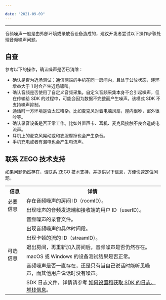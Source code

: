 ```yaml
---

date: "2021-09-09"
---
```


<Title>怎么处理音频噪声问题？</Title>



- - -

音频噪声一般是由外部环境或录放音设备造成的，建议开发者尝试以下操作步骤处理音频噪声问题。

## 自查

参考以下的操作，确认噪声是否已消除：

- 确认是否为近场测试：通信两端的手机在同一房间内，且处于公放状态，连环增益大于 1 时会产生近场啸叫。
- 确认音频是否使用了自定义音频采集。自定义音频采集本身不会引起噪声，但在传输给 SDK 的过程中，可能会因为数据不完整而产生噪声。该模式 SDK 不支持噪声抑制。
- 通话时一方环境是否太过嘈杂。比如麦克风对着电脑风扇，屋内很吵，窗外很吵等。
- 确认录音设备是否正常工作。比如外置声卡、耳机、麦克风接触不良会造成电流声。
- 耳机上的麦克风晃动或和衣服摩擦也会产生杂音。
- 手机充电或者有漏电也会产生电流声。

## 联系 ZEGO 技术支持

如果问题仍然存在，请联系 ZEGO 技术支持，并提供以下信息，方便快速定位问题。

<table>
  
  <tbody><tr>
    <th>信息</th>
    <th>详情</th>
  </tr>
  <tr>
    <td rowspan="2">必要信息</td>
    <td>存在音频噪声的房间 ID（roomID）。</td>
  </tr>
  <tr>
    <td>出现噪声的音频发送端和接收端的用户 ID（userID）。</td>
  </tr>
  <tr>
    <td rowspan="7">可选信息</td>
    <td>音频噪声的录音文件。</td>
  </tr>
  <tr>
    <td>出现音频噪声的具体时间段。</td>
  </tr>
  <tr>
    <td>出现卡顿的流的 ID（streamID）。</td>
  </tr>
  <tr>
    <td>退出房间，再重新加入房间后，音频噪声是否仍然存在。</td>
  </tr>
  <tr>
    <td>macOS 或 Windows 的设备测试结果是否正常。</td>
  </tr>
  <tr>
    <td>音频噪声是否一直存在，还是只有当自己说话时能听见噪声，而其他用户说话时没有噪声。</td>
  </tr>
  <tr>
    <td>SDK 日志文件，详情请参考 <a target="_blank" href="https://doc-zh.zego.im/faq/express_sdkLog">如何设置和获取 SDK 的日志、堆栈信息</a>。</td>
  </tr>
</tbody></table>
